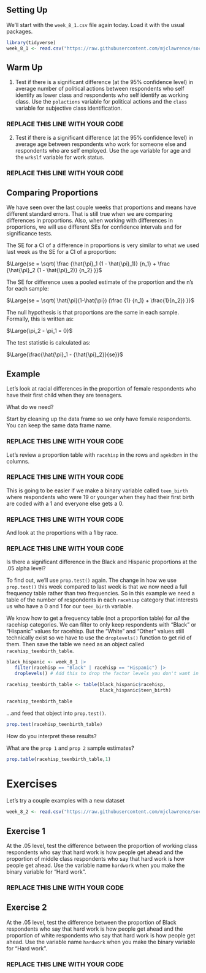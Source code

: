 ## Setting Up

We'll start with the `week_8_1.csv` file again today. Load it with the usual packages.

```r
library(tidyverse)
week_8_1 <- read.csv("https://raw.githubusercontent.com/mjclawrence/soci385_f21/main/data/week_8_1.csv")
```


## Warm Up

1. Test if there is a significant difference (at the 95% confidence level) in average number of political actions between respondents who self identify as lower class and respondents who self identify as working class. Use the `polactions` variable for political actions and the `class` variable for subjective class identification.

### REPLACE THIS LINE WITH YOUR CODE


2. Test if there is a significant difference (at the 95% confidence level) in average age between respondents who work for someone else and respondents who are self employed. Use the `age` variable for age and the `wrkslf` variable for work status.

### REPLACE THIS LINE WITH YOUR CODE


## Comparing Proportions

We have seen over the last couple weeks that proportions and means have different standard errors. That is still true when we are comparing differences in proportions. Also, when working with differences in proportions, we will use different SEs for confidence intervals and for significance tests.

The SE for a CI of a difference in proportions is very similar to what we used last week as the SE for a CI of a proportion:

$\Large{se = \sqrt{ \frac {\hat{\pi}_1 (1 - \hat{\pi}_1)} {n_1} + \frac {\hat{\pi}_2 (1 - \hat{\pi}_2)} {n_2} }}$

The SE for difference uses a pooled estimate of the proportion and the n's for each sample:

$\Large{se = \sqrt{ \hat{\pi}(1-\hat{\pi})  (\frac {1} {n_1} + \frac{1}{n_2})  }}$

The null hypothesis is that proportions are the same in each sample. Formally, this is written as:

$\Large{\pi_2 - \pi_1 = 0}$

The test statistic is calculated as:

$\Large{\frac{\hat{\pi}_1 - {\hat{\pi}_2}}{se}}$


## Example

Let's look at racial differences in the proportion of female respondents who have their first child when they are teenagers.

What do we need?

Start by cleaning up the data frame so we only have female respondents. You can keep the same data frame name.

### REPLACE THIS LINE WITH YOUR CODE

Let's review a proportion table with `racehisp` in the rows and `agekdbrn` in the columns.

### REPLACE THIS LINE WITH YOUR CODE

This is going to be easier if we make a binary variable called `teen_birth` where respondents who were 19 or younger when they had their first birth are coded with a 1 and everyone else gets a 0.

### REPLACE THIS LINE WITH YOUR CODE

And look at the proportions with a 1 by race.

### REPLACE THIS LINE WITH YOUR CODE

Is there a significant difference in the Black and Hispanic proportions at the .05 alpha level?

To find out, we'll use `prop.test()` again. The change in how we use `prop.test()` this week compared to last week is that we now need a full frequency table rather than two frequencies. So in this example we need a table of the number of respondents in each `racehisp` category that interests us who have a 0 and 1 for our `teen_birth` variable.

We know how to get a frequency table (not a proportion table) for *all* the racehisp categories. We can filter to only keep respondents with "Black" or "Hispanic" values for racehisp. But the "White" and "Other" values still technically exist so we have to use the `droplevels()` function to get rid of them. Then save the table we need as an object called `racehisp_teenbirth_table`.

```r
black_hispanic <- week_8_1 |> 
   filter(racehisp == "Black" | racehisp == "Hispanic") |> 
   droplevels() # Add this to drop the factor levels you don't want in the table
```


```r
racehisp_teenbirth_table <- table(black_hispanic$racehisp,
                                  black_hispanic$teen_birth)

racehisp_teenbirth_table
```

...and feed that object into `prop.test()`.

```r
prop.test(racehisp_teenbirth_table)
```

How do you interpret these results?

What are the `prop 1` and `prop 2` sample estimates?

```r
prop.table(racehisp_teenbirth_table,1)
```


# Exercises

Let's try a couple examples with a new dataset

```r
week_8_2 <- read.csv("https://raw.githubusercontent.com/mjclawrence/soci385_f21/main/data/week_8_2.csv")
```


## Exercise 1

At the .05 level, test the difference between the proportion of working class respondents who say that hard work is how people get ahead and the proportion of middle class respondents who say that hard work is how people get ahead. Use the variable name `hardwork` when you make the binary variable for "Hard work".

### REPLACE THIS LINE WITH YOUR CODE


## Exercise 2

At the .05 level, test the difference between the proportion of Black respondents who say that hard work is how people get ahead and the proportion of white respondents who say that hard work is how people get ahead. Use the variable name `hardwork` when you make the binary variable for "Hard work".

### REPLACE THIS LINE WITH YOUR CODE